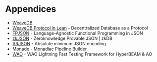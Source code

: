 # Appendices

- [WeaveDB](http://github.com/weavedb/weavedb)
- [WeaveDB Protocol in Lean](https://github.com/weavedb/weavedb/tree/master/protocol) - Decentralized Database as a Protocol
- [FPJSON](http://github.com/weavedb/fpjson) - Language-Agnostic Functional Programming in JSON
- [zkJSON](http://github.com/weavedb/zkjson) - Zeroknowledge Provable JSON | zkDB
- [ARJSON](http://github.com/weavedb/arjson) - Absolute minimum JSON encoding
- [Monade](https://github.com/weavedb/weavedb/tree/master/docs/monade) - Monadiac Pipeline Builder
- [WAO](https://docs.wao.eco) - WAO Lightning Fast Testing Framework for HyperBEAM & AO